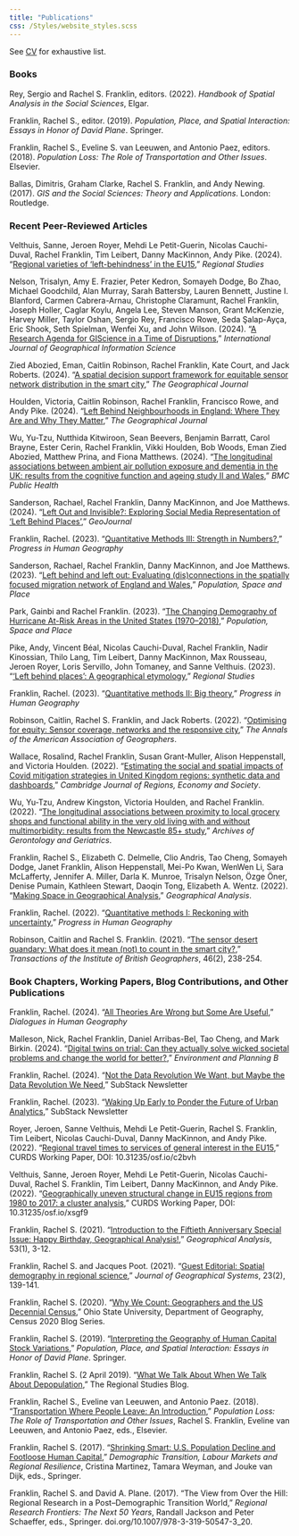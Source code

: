 ```yaml
---
title: "Publications"
css: /Styles/website_styles.scss
---
```


See [CV](media/CV_Franklin_CURRENT.pdf) for exhaustive list.

### Books

Rey, Sergio and Rachel S. Franklin, editors. (2022). *Handbook of Spatial Analysis in the Social Sciences*, Elgar.

Franklin, Rachel S., editor. (2019). *Population, Place, and Spatial Interaction: Essays in Honor of David Plane*. Springer.

Franklin, Rachel S., Eveline S. van Leeuwen, and Antonio Paez, editors. (2018). *Population Loss: The Role of Transportation and Other Issues*. Elsevier.

Ballas, Dimitris, Graham Clarke, Rachel S. Franklin, and Andy Newing. (2017). *GIS and the Social Sciences: Theory and Applications*. London: Routledge.

### Recent Peer-Reviewed Articles

Velthuis, Sanne, Jeroen Royer, Mehdi Le Petit-Guerin, Nicolas Cauchi-Duval, Rachel Franklin, Tim Leibert, Danny MacKinnon, Andy Pike. (2024). “[Regional varieties of ‘left-behindness’ in the EU15](https://doi.org/10.1080/00343404.2024.2417704),” *Regional Studies*

Nelson, Trisalyn, Amy E. Frazier, Peter Kedron, Somayeh Dodge, Bo Zhao, Michael Goodchild, Alan Murray, Sarah Battersby, Lauren Bennett, Justine I. Blanford, Carmen Cabrera-Arnau, Christophe Claramunt, Rachel Franklin, Joseph Holler, Caglar Koylu, Angela Lee, Steven Manson, Grant McKenzie, Harvey Miller, Taylor Oshan, Sergio Rey, Francisco Rowe, Seda Şalap-Ayça, Eric Shook, Seth Spielman, Wenfei Xu, and John Wilson. (2024). “[A Research Agenda for GIScience in a Time of Disruptions](https://doi.org/10.1080/13658816.2024.2405191),” *International Journal of Geographical Information Science*

Zied Abozied, Eman, Caitlin Robinson, Rachel Franklin, Kate Court, and Jack Roberts. (2024). "[A spatial decision support framework for equitable sensor network distribution in the smart city](https://rgs-ibg.onlinelibrary.wiley.com/doi/full/10.1111/geoj.12605)," *The Geographical Journal*

Houlden, Victoria, Caitlin Robinson, Rachel Franklin, Francisco Rowe, and Andy Pike. (2024). "[Left Behind Neighbourhoods in England: Where They Are and Why They Matter](https://rgs-ibg.onlinelibrary.wiley.com/doi/full/10.1111/geoj.12583)," *The Geographical Journal*

Wu, Yu-Tzu, Nutthida Kitwiroon, Sean Beevers, Benjamin Barratt, Carol Brayne, Ester Cerin, Rachel Franklin, Vikki Houlden, Bob Woods, Eman Zied Abozied, Matthew Prina, and Fiona Matthews. (2024). "[The longitudinal associations between ambient air pollution exposure and dementia in the UK: results from the cognitive function and ageing study II and Wales](https://bmcpublichealth.biomedcentral.com/articles/10.1186/s12889-024-18723-3#)," *BMC Public Health*

Sanderson, Rachael, Rachel Franklin, Danny MacKinnon, and Joe Matthews. (2024). “[Left Out and Invisible?: Exploring Social Media Representation of ‘Left Behind Places’](https://link.springer.com/article/10.1007/s10708-024-11010-z),” *GeoJournal*

Franklin, Rachel. (2023). "[Quantitative Methods III: Strength in Numbers?](https://journals.sagepub.com/doi/10.1177/03091325231210512)," *Progress in Human Geography*

Sanderson, Rachael, Rachel Franklin, Danny MacKinnon, and Joe Matthews. (2023). "[Left behind and left out: Evaluating (dis)connections in the spatially focused migration network of England and Wales](https://onlinelibrary.wiley.com/doi/full/10.1002/psp.2722)," *Population, Space and Place*

Park, Gainbi and Rachel Franklin. (2023). “[The Changing Demography of Hurricane At-Risk Areas in the United States (1970–2018)](https://doi.org/10.1002/psp.2685),” *Population, Space and Place*

Pike, Andy, Vincent Béal, Nicolas Cauchi-Duval, Rachel Franklin, Nadir Kinossian, Thilo Lang, Tim Leibert, Danny MacKinnon, Max Rousseau, Jeroen Royer, Loris Servillo, John Tomaney, and Sanne Velthuis. (2023). “['Left behind places': A geographical etymology](https://doi.org/10.1080/00343404.2023.2167972),” *Regional Studies*

Franklin, Rachel. (2023). "[Quantitative methods II: Big theory](https://journals.sagepub.com/doi/full/10.1177/03091325221137334)," *Progress in Human Geography*

Robinson, Caitlin, Rachel S. Franklin, and Jack Roberts. (2022). “[Optimising for equity: Sensor coverage, networks and the responsive city](https://doi.org/10.1080/24694452.2022.2077169),” *The Annals of the American Association of Geographers*.

Wallace, Rosalind, Rachel Franklin, Susan Grant-Muller, Alison Heppenstall, and Victoria Houlden. (2022). "[Estimating the social and spatial impacts of Covid mitigation strategies in United Kingdom regions: synthetic data and dashboards](https://doi.org/10.1093/cjres/rsac019)," *Cambridge Journal of Regions, Economy and Society*.

Wu, Yu-Tzu, Andrew Kingston, Victoria Houlden, and Rachel Franklin. (2022). “[The longitudinal associations between proximity to local grocery shops and functional ability in the very old living with and without multimorbidity: results from the Newcastle 85+ study](https://doi.org/10.1016/j.archger.2022.104703)," *Archives of Gerontology and Geriatrics*.

Franklin, Rachel S., Elizabeth C. Delmelle, Clio Andris, Tao Cheng, Somayeh Dodge, Janet Franklin, Alison Heppenstall, Mei-Po Kwan, WenWen Li, Sara McLafferty, Jennifer A. Miller, Darla K. Munroe, Trisalyn Nelson, Özge Öner, Denise Pumain, Kathleen Stewart, Daoqin Tong, Elizabeth A. Wentz. (2022). “[Making Space in Geographical Analysis](https://doi.org/10.1111/gean.12325)," *Geographical Analysis*.

Franklin, Rachel. (2022). "[Quantitative methods I: Reckoning with uncertainty](https://doi.org/10.1177/03091325211063635)," *Progress in Human Geography*

Robinson, Caitlin and Rachel S. Franklin. (2021). “[The sensor desert quandary: What does it mean (not) to count in the smart city?](https://doi.org/10.1111/tran.12415),” *Transactions of the Institute of British Geographers*, 46(2), 238-254.

### Book Chapters, Working Papers, Blog Contributions, and Other Publications

Franklin, Rachel. (2024). “[All Theories Are Wrong but Some Are Useful](https://doi.org/10.1177/20438206241278704),” *Dialogues in Human Geography*

Malleson, Nick, Rachel Franklin, Daniel Arribas-Bel, Tao Cheng, and Mark Birkin. (2024). “[Digital twins on trial: Can they actually solve wicked societal problems and change the world for better?](https://doi.org/10.1177/23998083241262893),” *Environment and Planning B*

Franklin, Rachel. (2024). "[Not the Data Revolution We Want, but Maybe the Data Revolution We Need](https://open.substack.com/pub/rachelfranklin/p/not-the-data-revolution-we-want-but?r=3xp53&utm_campaign=post&utm_medium=web)," SubStack Newsletter

Franklin, Rachel. (2023). "[Waking Up Early to Ponder the Future of Urban Analytics](https://open.substack.com/pub/rachelfranklin/p/waking-up-early-to-ponder-the-future?r=3xp53&utm_campaign=post&utm_medium=web)," SubStack Newsletter

Royer, Jeroen, Sanne Velthuis, Mehdi Le Petit-Guerin, Rachel S. Franklin, Tim Leibert, Nicolas Cauchi-Duval, Danny MacKinnon, and Andy Pike. (2022). “[Regional travel times to services of general interest in the EU15](https://research.ncl.ac.uk/beyondleftbehindplaces/publicationsanddownloads/Working%20Paper%20-%20Regional%20Travel%20Times.pdf),” CURDS Working Paper, DOI: 10.31235/osf.io/c2bvh

Velthuis, Sanne, Jeroen Royer, Mehdi Le Petit-Guerin, Nicolas Cauchi-Duval, Rachel S. Franklin, Tim Leibert, Danny MacKinnon, and Andy Pike. (2022). “[Geographically uneven structural change in EU15 regions from 1980 to 2017: a cluster analysis](https://research.ncl.ac.uk/beyondleftbehindplaces/publicationsanddownloads/Working%20Paper%20-%20Economic%20Restructuring%20Cluster%20Analysis.pdf),” CURDS Working Paper, DOI: 10.31235/osf.io/xsgf9

Franklin, Rachel S. (2021). “[Introduction to the Fiftieth Anniversary Special Issue: Happy Birthday, Geographical Analysis!](https://doi.org/10.1111/gean.12270),” *Geographical Analysis*, 53(1), 3-12.

Franklin, Rachel S. and Jacques Poot. (2021). “[Guest Editorial: Spatial demography in regional science](https://doi.org/10.1007/s10109-021-00354-6),” *Journal of Geographical Systems*, 23(2), 139-141.

Franklin, Rachel S. (2020). “[Why We Count: Geographers and the US Decennial Census](https://u.osu.edu/geographyblog/2020/10/14/why-we-count-geographers-and-the-us-decennial-census/),” Ohio State University, Department of Geography, Census 2020 Blog Series.

Franklin, Rachel S. (2019). “[Interpreting the Geography of Human Capital Stock Variations](https://doi.org/10.1007/978-981-13-9231-3_5),” *Population, Place, and Spatial Interaction: Essays in Honor of David Plane*. Springer.

Franklin, Rachel S. (2 April 2019). “[What We Talk About When We Talk About Depopulation](https://blog.regionalstudies.org/what-we-talk-about-when-we-talk-about-depopulation/),” The Regional Studies Blog.

Franklin, Rachel S., Eveline van Leeuwen, and Antonio Paez. (2018). “[Transportation Where People Leave: An Introduction](https://doi.org/10.1016/bs.atpp.2018.09.008),” *Population Loss: The Role of Transportation and Other Issues*, Rachel S. Franklin, Eveline van Leeuwen, and Antonio Paez, eds., Elsevier.

Franklin, Rachel S. (2017). “[Shrinking Smart: U.S. Population Decline and Footloose Human Capital](https://www.researchgate.net/profile/Rachel-Franklin-6/publication/320234130_Shrinking_Smart_US_Population_Decline_and_Footloose_Human_Capital/links/61ec1c4cc5e3103375b25b4a/Shrinking-Smart-US-Population-Decline-and-Footloose-Human-Capital.pdf),” *Demographic Transition, Labour Markets and Regional Resilience*, Cristina Martinez, Tamara Weyman, and Jouke van Dijk, eds., Springer.

Franklin, Rachel S. and David A. Plane. (2017). “The View from Over the Hill: Regional Research in a Post–Demographic Transition World,” *Regional Research Frontiers: The Next 50 Years*, Randall Jackson and Peter Schaeffer, eds., Springer. doi.org/10.1007/978-3-319-50547-3_20.
